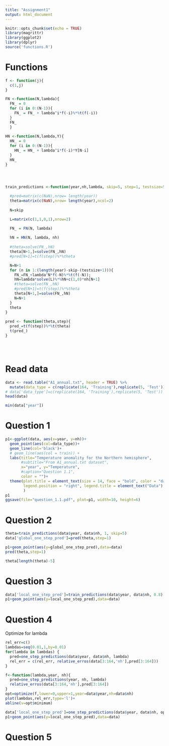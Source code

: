 ```yaml
---
title: "Assignment1"
output: html_document
---
```


```r
knitr::opts_chunk$set(echo = TRUE)
library(magrittr)
library(ggplot2)
library(dplyr)
source('functions.R')
```

# Functions
```r

f <- function(j){
  c(1,j)
}

FN <-function(N,lambda){
  FN_ = 0
  for (i in 0:(N-1)){
    FN_ = FN_ + lambda^i*f(-i)%*%t(f(-i))
  }
  FN_
  }
  
HN <-function(N,lambda,Y){
  HN_ = 0
  for (i in 0:(N-1)){
    HN_ = HN_ + lambda^i*f(-i)*Y[N-i]
  }
  HN_
}




train_predictions <-function(year,nh,lambda, skip=5, step=1, testsize=5){
  
  #pred=matrix(c(NaN),nrow= length(year))
  theta=matrix(c(NaN),nrow= length(year),ncol=2)
  
  N=skip

  L=matrix(c(1,1,0,1),nrow=2)

  FN_ = FN(N, lambda)
  
  hN = HN(N, lambda, nh)
  
  #theta=solve(FN_,hN)
  theta[N+1,]=solve(FN_,hN)
  #pred[N+1]=t(f(step))%*%theta

  N=N+1
  for (n in 1:(length(year)-skip-(testsize+1))){
    FN_=FN_+lambda^N*f(-N)%*%t(f(-N));
    hN=lambda*solve(L)%*%hN+c(1,0)*nh[N+1]
    #theta=solve(FN_,hN)
    #pred[N+1]=t(f(step))%*%theta
    theta[N+1,]=solve(FN_,hN)
    N=N+1
  }
  theta
}
  
pred <- function(theta,step){
  pred_=t(f(step))%*%t(theta)
  t(pred_)
}





```


# Read data
```r
data <- read.table("A1_annual.txt", header = TRUE) %>% 
  mutate(data_type = c(replicate(164, 'Training'),replicate(5, 'Test')))
# data['data_type']=c(replicate(164, 'Training'),replicate(5, 'Test'))
head(data)
```

```r
min(data["year"])
```


# Question 1
```r
p1<-ggplot(data, aes(x=year, y=nh))+
  geom_point(aes(col=data_type))+
  geom_line(col='black')+
  # geom_line(aes(col = train)) + 
  labs(title="Temperature anomality for the Northern hemisphere", 
       #subtitle="From A1_annual.txt dataset", 
       x="year", y="Temperature", 
       #caption="Question 1.1",
       color = "")+
  theme(plot.title = element_text(size = 14, face = "bold", color = "darkgreen"),
        legend.position = "right", legend.title = element_text("Data")
        )
p1
ggsave(file="question_1.1.pdf", plot=p1, width=10, height=6)
```


# Question 2
```r
theta=train_predictions(data$year, data$nh, 1, skip=5)
data['global_one_step_pred']=pred(theta,step=1)

p1+geom_point(aes(y=global_one_step_pred),data=data)
pred(theta,step=1)

```
```r
theta[length(theta)-5]
```

# Question 3

```r
data['local_one_step_pred']=train_predictions(data$year, data$nh, 0.8)[1]
p1+geom_point(aes(y=local_one_step_pred),data=data)
```

# Question 4
Optimize for lambda
```r
rel_err=c()
lambdas=seq(0.01,1,by=0.01)
for(lambda in lambdas) {
  pred=one_step_predictions(data$year, data$nh, lambda)
  rel_err = c(rel_err, relative_erros(data[3:164,'nh'],pred[3:164]))
}

f<-function(lambda,year, nh){
  pred=one_step_predictions(year, nh, lambda)
  relative_erros(data[3:164,'nh'],pred[3:164])
}
opt=optimize(f,lower=0,upper=1,year=data$year,nh=data$nh)
plot(lambdas,rel_err,type='l')+
abline(v=opt$minimum)
```
```r
data['local_one_step_pred']=one_step_predictions(data$year, data$nh, opt$minimum)
p1+geom_point(aes(y=local_one_step_pred),data=data)
```

# Question 5
```r

```


